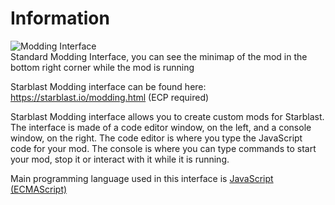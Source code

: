 
# Information

<div style={{ textAlign: "center" }}>
  <img 
    src="https://raw.githubusercontent.com/pmgl/starblast-modding/refs/heads/master/resource_img/ModdingInterface.png" 
    alt="Modding Interface"
    style={{ borderRadius: "35px", maxWidth: "100%" }} 
  />
  <figcaption style={{ marginTop: "10px", fontStyle: "italic", color: "#555" }}>
    Standard Modding Interface, you can see the minimap of the mod in the bottom right corner while the mod is running
  </figcaption>
</div>


Starblast Modding interface can be found here: https://starblast.io/modding.html (ECP required)

Starblast Modding interface allows you to create custom mods for Starblast. The interface is made of a code editor window, on the left, and a console window, on the right. The code editor is where you type the JavaScript code for your mod. The console is where you can type commands to start your mod, stop it or interact with it while it is running.

Main programming language used in this interface is [JavaScript (ECMAScript)](https://www.w3schools.com/js/DEFAULT.asp)
